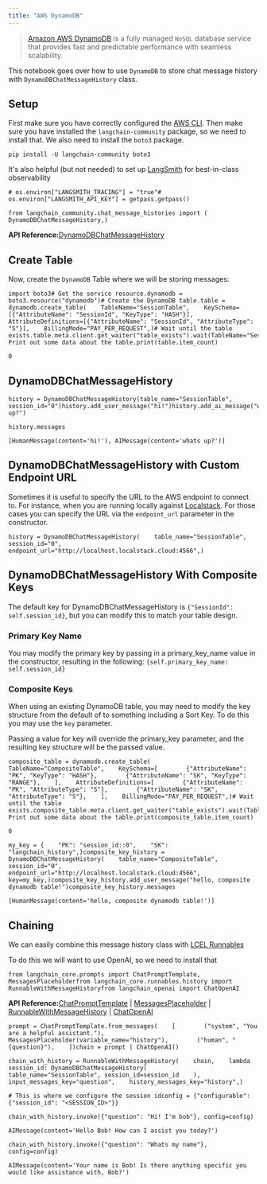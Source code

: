 ```yaml
---
title: "AWS DynamoDB"
---
```


> [Amazon AWS DynamoDB](https://awscli.amazonaws.com/v2/documentation/api/latest/reference/dynamodb/index.html) is a fully managed `NoSQL` database service that provides fast and predictable performance with seamless scalability.

This notebook goes over how to use `DynamoDB` to store chat message history with `DynamoDBChatMessageHistory` class.

## Setup

First make sure you have correctly configured the [AWS CLI](https://docs.aws.amazon.com/cli/latest/userguide/cli-chap-configure.html). Then make sure you have installed the `langchain-community` package, so we need to install that. We also need to install the `boto3` package.

```
pip install -U langchain-community boto3
```

It's also helpful (but not needed) to set up [LangSmith](https://smith.langchain.com/) for best-in-class observability

```
# os.environ["LANGSMITH_TRACING"] = "true"# os.environ["LANGSMITH_API_KEY"] = getpass.getpass()
```

```
from langchain_community.chat_message_histories import (    DynamoDBChatMessageHistory,)
```

**API Reference:**[DynamoDBChatMessageHistory](https://python.langchain.com/api_reference/community/chat_message_histories/langchain_community.chat_message_histories.dynamodb.DynamoDBChatMessageHistory.html)

## Create Table

Now, create the `DynamoDB` Table where we will be storing messages:

```
import boto3# Get the service resource.dynamodb = boto3.resource("dynamodb")# Create the DynamoDB table.table = dynamodb.create_table(    TableName="SessionTable",    KeySchema=[{"AttributeName": "SessionId", "KeyType": "HASH"}],    AttributeDefinitions=[{"AttributeName": "SessionId", "AttributeType": "S"}],    BillingMode="PAY_PER_REQUEST",)# Wait until the table exists.table.meta.client.get_waiter("table_exists").wait(TableName="SessionTable")# Print out some data about the table.print(table.item_count)
```

```
0
```

## DynamoDBChatMessageHistory

```
history = DynamoDBChatMessageHistory(table_name="SessionTable", session_id="0")history.add_user_message("hi!")history.add_ai_message("whats up?")
```

```
history.messages
```

```
[HumanMessage(content='hi!'), AIMessage(content='whats up?')]
```

## DynamoDBChatMessageHistory with Custom Endpoint URL

Sometimes it is useful to specify the URL to the AWS endpoint to connect to. For instance, when you are running locally against [Localstack](https://localstack.cloud/). For those cases you can specify the URL via the `endpoint_url` parameter in the constructor.

```
history = DynamoDBChatMessageHistory(    table_name="SessionTable",    session_id="0",    endpoint_url="http://localhost.localstack.cloud:4566",)
```

## DynamoDBChatMessageHistory With Composite Keys

The default key for DynamoDBChatMessageHistory is `{"SessionId": self.session_id}`, but you can modify this to match your table design.

### Primary Key Name

You may modify the primary key by passing in a primary\_key\_name value in the constructor, resulting in the following: `{self.primary_key_name: self.session_id}`

### Composite Keys

When using an existing DynamoDB table, you may need to modify the key structure from the default of to something including a Sort Key. To do this you may use the `key` parameter.

Passing a value for key will override the primary\_key parameter, and the resulting key structure will be the passed value.

```
composite_table = dynamodb.create_table(    TableName="CompositeTable",    KeySchema=[        {"AttributeName": "PK", "KeyType": "HASH"},        {"AttributeName": "SK", "KeyType": "RANGE"},    ],    AttributeDefinitions=[        {"AttributeName": "PK", "AttributeType": "S"},        {"AttributeName": "SK", "AttributeType": "S"},    ],    BillingMode="PAY_PER_REQUEST",)# Wait until the table exists.composite_table.meta.client.get_waiter("table_exists").wait(TableName="CompositeTable")# Print out some data about the table.print(composite_table.item_count)
```

```
0
```

```
my_key = {    "PK": "session_id::0",    "SK": "langchain_history",}composite_key_history = DynamoDBChatMessageHistory(    table_name="CompositeTable",    session_id="0",    endpoint_url="http://localhost.localstack.cloud:4566",    key=my_key,)composite_key_history.add_user_message("hello, composite dynamodb table!")composite_key_history.messages
```

```
[HumanMessage(content='hello, composite dynamodb table!')]
```

## Chaining

We can easily combine this message history class with [LCEL Runnables](/src/oss/how_to/message_history)

To do this we will want to use OpenAI, so we need to install that

```
from langchain_core.prompts import ChatPromptTemplate, MessagesPlaceholderfrom langchain_core.runnables.history import RunnableWithMessageHistoryfrom langchain_openai import ChatOpenAI
```

**API Reference:**[ChatPromptTemplate](https://python.langchain.com/api_reference/core/prompts/langchain_core.prompts.chat.ChatPromptTemplate.html) | [MessagesPlaceholder](https://python.langchain.com/api_reference/core/prompts/langchain_core.prompts.chat.MessagesPlaceholder.html) | [RunnableWithMessageHistory](https://python.langchain.com/api_reference/core/runnables/langchain_core.runnables.history.RunnableWithMessageHistory.html) | [ChatOpenAI](https://python.langchain.com/api_reference/openai/chat_models/langchain_openai.chat_models.base.ChatOpenAI.html)

```
prompt = ChatPromptTemplate.from_messages(    [        ("system", "You are a helpful assistant."),        MessagesPlaceholder(variable_name="history"),        ("human", "{question}"),    ])chain = prompt | ChatOpenAI()
```

```
chain_with_history = RunnableWithMessageHistory(    chain,    lambda session_id: DynamoDBChatMessageHistory(        table_name="SessionTable", session_id=session_id    ),    input_messages_key="question",    history_messages_key="history",)
```

```
# This is where we configure the session idconfig = {"configurable": {"session_id": "<SESSION_ID>"}}
```

```
chain_with_history.invoke({"question": "Hi! I'm bob"}, config=config)
```

```
AIMessage(content='Hello Bob! How can I assist you today?')
```

```
chain_with_history.invoke({"question": "Whats my name"}, config=config)
```

```
AIMessage(content='Your name is Bob! Is there anything specific you would like assistance with, Bob?')
```
